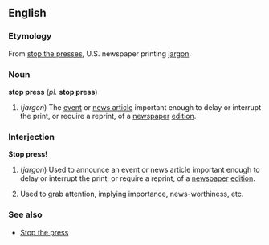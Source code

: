 ==English==
=== Etymology ===
From [[stop the presses]], U.S. newspaper printing [[jargon]].

=== Noun ===
'''stop press''' (''pl.'' '''stop press''')
# (''jargon'') The [[event]] or [[news article]] important enough to delay or interrupt the print, or require a reprint, of a [[newspaper]] [[edition]].

=== Interjection ===
'''Stop press!'''
# (''jargon'') Used to announce an event or news article important enough to delay or interrupt the print, or require a reprint, of a [[newspaper]] [[edition]].
# {{idiom}} Used to grab attention, implying importance, news-worthiness, etc.

===See also===
*[[Stop the press]]